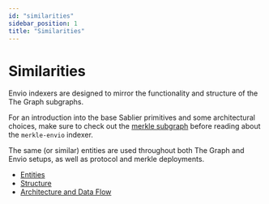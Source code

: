 ```yaml
---
id: "similarities"
sidebar_position: 1
title: "Similarities"
---
```


# Similarities

Envio indexers are designed to mirror the functionality and structure of the The Graph subgraphs.

For an introduction into the base Sablier primitives and some architectural choices, make sure to check out the
[merkle subgraph](/api/airdrops/the-graph/entities) before reading about the `merkle-envio` indexer.

The same (or similar) entities are used throughout both The Graph and Envio setups, as well as protocol and merkle
deployments.

- [Entities](/api/airdrops/the-graph/entities)
- [Structure](/api/airdrops/the-graph/structure)
- [Architecture and Data Flow](/api/lockup/the-graph/architecture)
